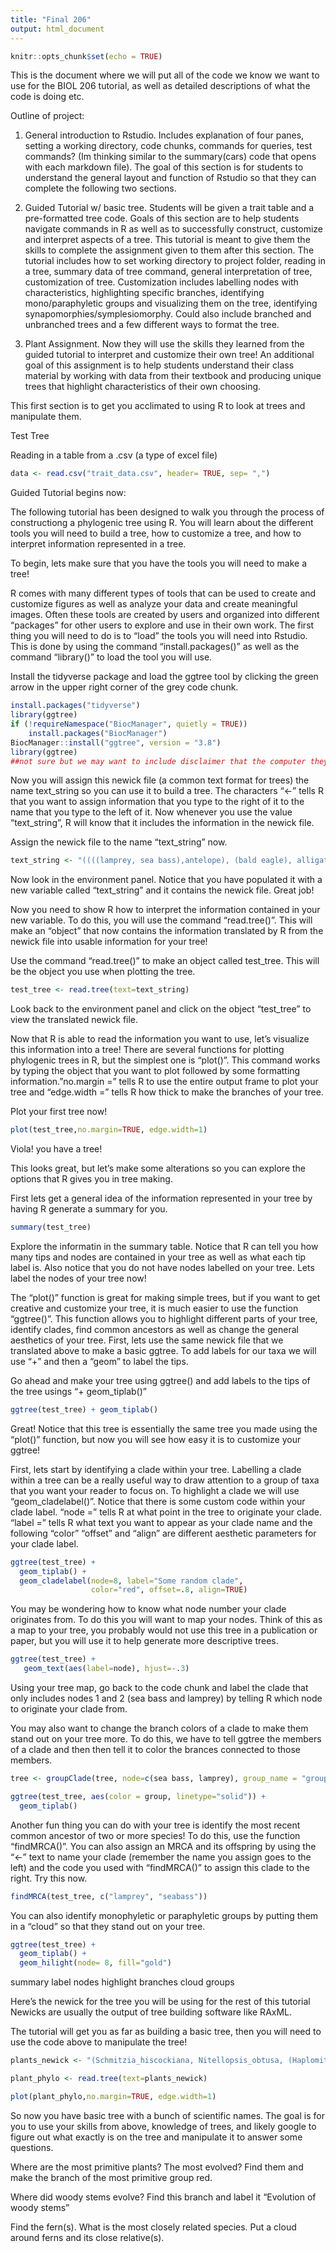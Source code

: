 ```yaml
---
title: "Final 206"
output: html_document
---
```


```r
knitr::opts_chunk$set(echo = TRUE)
```

This is the document where we will put all of the code we know we want to use for the BIOL 206 tutorial, as well as detailed descriptions of what the code is doing etc. 


Outline of project:

1. General introduction to Rstudio. Includes explanation of four panes, setting a working directory, code chunks, commands for queries, test commands? (Im thinking similar to the summary(cars) code that opens with each markdown file). The goal of this section is for students to understand the general layout and function of Rstudio so that they can complete the following two sections.

2. Guided Tutorial w/ basic tree. Students will be given a trait table and a pre-formatted tree code. Goals of this section are to help students navigate commands in R as well as to successfully construct, customize and interpret aspects of a tree. This tutorial is meant to give them the skills to complete the assignment given to them after this section. The tutorial includes how to set working directory to project folder, reading in a tree, summary data of tree command, general interpretation of tree, customization of tree. Customization includes labelling nodes with characteristics, highlighting specific branches, identifying mono/paraphyletic groups and visualizing them on the tree, identifying synapomorphies/symplesiomorphy. Could also include branched and unbranched trees and a few different ways to format the tree.

3. Plant Assignment. Now they will use the skills they learned from the guided tutorial to interpret and customize their own tree! An additional goal of this assignment is to help students understand their class material by working with data from their textbook and producing unique trees that highlight characteristics of their own choosing.


This first section is to get you acclimated to using R to look at trees and manipulate them. 

Test Tree

Reading in a table from a .csv (a type of excel file)
```r
data <- read.csv("trait_data.csv", header= TRUE, sep= ",")
```

Guided Tutorial begins now:

The following tutorial has been designed to walk you through the process of constructiong a phylogenic tree using R. You will learn about the different tools you will need to build a tree, how to customize a tree, and how to interpret information represented in a tree.

To begin, lets make sure that you have the tools you will need to make a tree!

R comes with many different types of tools that can be used to create and customize figures as well as analyze your data and create meaningful images. Often these tools are created by users and organized into different "packages" for other users to explore and use in their own work. The first thing you will need to do is to "load" the tools you will need into Rstudio. This is done by using the command "install.packages()" as well as the command "library()" to load the tool you will use.
 
Install the tidyverse package and load the ggtree tool by clicking the green arrow in the upper right corner of the grey code chunk.

```r
install.packages("tidyverse")
library(ggtree)
if (!requireNamespace("BiocManager", quietly = TRUE))
    install.packages("BiocManager")
BiocManager::install("ggtree", version = "3.8")
library(ggtree)
##not sure but we may want to include disclaimer that the computer they will be working on will probably not have the latest version of r and they should click no on a message to restart R after updating the packages 
```

Now you will assign this newick file (a common text format for trees) the name text_string so you can use it to build a tree. The characters "<-" tells R that you want to assign information that you type to the right of it to the name that you type to the left of it. Now whenever you use the value "text_string", R will know that it includes the information in the newick file.

Assign the newick file to the name "text_string" now.

```r
text_string <- "((((lamprey, sea bass),antelope), (bald eagle), alligator));"
```

Now look in the environment panel. Notice that you have populated it with a new variable called "text_string" and it contains the newick file. Great job!

Now you need to show R how to interpret the information contained in your new variable. To do this, you will use the command "read.tree()". This will make an "object" that now contains the information translated by R from the newick file into usable information for your tree! 

Use the command "read.tree()" to make an object called test_tree. This will be the object you use when plotting the tree. 

```r
test_tree <- read.tree(text=text_string)
```

Look back to the environment panel and click on the object "test_tree" to view the translated newick file.


Now that R is able to read the information you want to use, let's visualize this information into a tree! There are several functions for plotting phylogenic trees in R, but the simplest one is "plot()". This command works by typing the object that you want to plot followed by some formatting information."no.margin =" tells R to use the entire output frame to plot your tree and "edge.width =" tells R how thick to make the branches of your tree.

Plot your first tree now!

```r
plot(test_tree,no.margin=TRUE, edge.width=1)
```
Viola! you have a tree! 

This looks great, but let's make some alterations so you can explore the options that R gives you in tree making. 

First lets get a general idea of the information represented in your tree by having R generate a summary for you.

```r
summary(test_tree)
```
Explore the informatin in the summary table. Notice that R can tell you how many tips and nodes are contained in your tree as well as what each tip label is. Also notice that you do not have nodes labelled on your tree. Lets label the nodes of your tree now!

The "plot()" function is great for making simple trees, but if you want to get creative and customize your tree, it is much easier to use the function "ggtree()". This function allows you to highlight different parts of your tree, identify clades, find common ancestors as well as change the general aesthetics of your tree. First, lets use the same newick file that we translated above to make a basic ggtree. To add labels for our taxa we will use "+" and then a "geom" to label the tips.

Go ahead and make your tree using ggtree() and add labels to the tips of the tree usings "+ geom_tiplab()"
```r
ggtree(test_tree) + geom_tiplab()
```

Great! Notice that this tree is essentially the same tree you made using the "plot()" function, but now you will see how easy it is to customize your ggtree!

First, lets start by identifying a clade within your tree. Labelling a clade within a tree can be a really useful way to draw attention to a group of taxa that you want your reader to focus on. To highlight a clade we will use "geom_cladelabel()". Notice that there is some custom code within your clade label. "node =" tells R at what point in the tree to originate your clade. "label =" tells R what text you want to appear as your clade name and the following "color" "offset" and "align" are different aesthetic parameters for your clade label. 

```r
ggtree(test_tree) + 
  geom_tiplab() + 
  geom_cladelabel(node=8, label="Some random clade", 
                  color="red", offset=.8, align=TRUE)  
```
You may be wondering how to know what node number your clade originates from. To do this you will want to map your nodes. Think of this as a map to your tree, you probably would not use this tree in a publication or paper, but you will use it to help generate more descriptive trees. 

```r
ggtree(test_tree) + 
   geom_text(aes(label=node), hjust=-.3)
```

Using your tree map, go back to the code chunk and label the clade that only includes nodes 1 and 2 (sea bass and lamprey) by telling R which node to originate your clade from.

You may also want to change the branch colors of a clade to make them stand out on your tree more. To do this, we have to tell ggtree the members of a clade and then then tell it to color the brances connected to those members.
```r
tree <- groupClade(tree, node=c(sea bass, lamprey), group_name = "group")

ggtree(test_tree, aes(color = group, linetype="solid")) + 
  geom_tiplab()  

```

Another fun thing you can do with your tree is identify the most recent common ancestor of two or more species! To do this, use the function "findMRCA()". You can also assign an MRCA and its offspring by using the "<-" text to name your clade (remember the name you assign goes to the left) and the code you used with "findMRCA()" to assign this clade to the right. Try this now.
```r
findMRCA(test_tree, c("lamprey", "seabass"))
```


You can also identify monophyletic or paraphyletic groups by putting them in a "cloud" so that they stand out on your tree. 

```r
ggtree(test_tree) + 
  geom_tiplab() + 
  geom_hilight(node= 8, fill="gold") 
```




summary 
label nodes
highlight branches
cloud groups


Here's the newick for the tree you will be using for the rest of this tutorial
Newicks are usually the output of tree building software like RAxML.

The tutorial will get you as far as building a basic tree, then you will need to use the code above to manipulate the tree!

```r
plants_newick <- "(Schmitzia_hiscockiana, Nitellopsis_obtusa, (Haplomitrium_cooperi, Blasia_pusilla, Porella_cordeana),(Sphagnum_cuspidata, Thuridium_delicatulum), (Huperzia_lucidula, Lycopodium_digitatum), (((Dryoteris marginalis, Dryopteris_intermedia),Dennstaedtia_punctilobula),(Equisetum_arvense)), (Ginkgo_biloba, (Pinus_strobilus, Pinus_rigida)), (Baptisia_australis, Solanum_osscruentum,(Juglans_nigra, Carya_ovata)));"
```
```r
plant_phylo <- read.tree(text=plants_newick)
```
```r
plot(plant_phylo,no.margin=TRUE, edge.width=1)
```

So now you have basic tree with a bunch of scientific names. The goal is for you to use your skills from above, knowledge of trees, and likely google to figure out what exactly is on the tree and manipulate it to answer some questions. 

Where are the most primitive plants? The most evolved? Find them and make the branch of the most primitive group red. 

Where did woody stems evolve? Find this branch and label it "Evolution of woody stems"

Find the fern(s). What is the most closely related species. Put a cloud around ferns and its close relative(s). 




